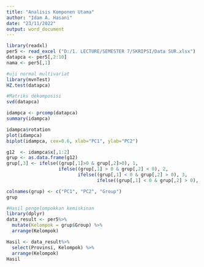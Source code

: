 ---
title: "Analisis Komponen Utama"
author: "Idam A. Hasani"
date: "23/11/2022"
output: word_document
---

```{r}
library(readxl)
per5 <- read_excel ("D:/1. LECTURE/SEMESTER 7/SKRIPSI/Data SUR.xlsx")
datapca <- per5[,2:10]
nama <- per5[,1]
```

```{r}
#uji normal multivariat
library(mvnTest)
HZ.test(datapca)
```

```{r}
#Matriks dekomposisi
svd(datapca)
```

```{r}
idampca <- prcomp(datapca)
summary(idampca)
```

```{r}
idampca$rotation
plot(idampca)
biplot(idampca, cex=0.6, xlab="PC1", ylab="PC2")

```

```{r}
g12  <- idampca$x[,1:2]
grup <- as.data.frame(g12)
grup[,3] <- ifelse((grup[,1]>0 & grup[,2]>0), 1,
                   ifelse((grup[,1] > 0 & grup[,2] < 0), 2,
                          ifelse((grup[,1] < 0 & grup[,2] > 0), 3,
                                 ifelse((grup[,1] < 0 & grup[,2] > 0), 4, 0))))

colnames(grup) <- c("PC1", "PC2", "Group")
grup
```

```{r}
#Hasil pengelompokkan kemiskinan
library(dplyr)
data_result <- per5%>%
  mutate(Kelompok = grup$Group) %>%
  arrange(Kelompok)

Hasil <- data_result%>%
  select(Provinsi, Kelompok) %>%
  arrange(Kelompok)
Hasil
```

